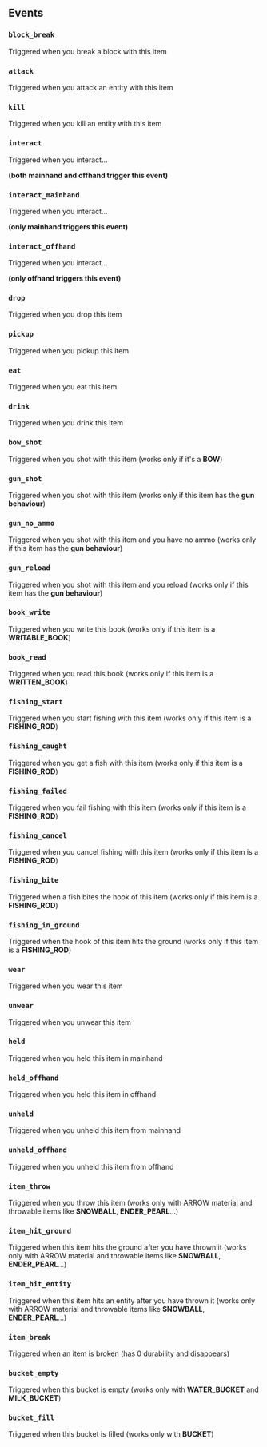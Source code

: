 
## Events

### `block_break`

Triggered when you break a block with this item

### `attack`

Triggered when you attack an entity with this item

### `kill`

Triggered when you kill an entity with this item

### `interact`

Triggered when you interact...

**(both mainhand and offhand trigger this event)**

### `interact_mainhand`

Triggered when you interact...

**(only mainhand triggers this event)**

### `interact_offhand`

Triggered when you interact...

**(only offhand triggers this event)**

### `drop`

Triggered when you drop this item

### `pickup`

Triggered when you pickup this item

### `eat`

Triggered when you eat this item

### `drink`

Triggered when you drink this item

### `bow_shot`

Triggered when you shot with this item (works only if it's a **BOW**)

### `gun_shot`

Triggered when you shot with this item (works only if this item has the **gun behaviour**)

### `gun_no_ammo`

Triggered when you shot with this item and you have no ammo (works only if this item has the **gun behaviour**)

### `gun_reload`

Triggered when you shot with this item and you reload (works only if this item has the **gun behaviour**)

### `book_write`

Triggered when you write this book (works only if this item is a **WRITABLE\_BOOK**)

### `book_read`

Triggered when you read this book (works only if this item is a **WRITTEN\_BOOK**)

### `fishing_start`

Triggered when you start fishing with this item (works only if this item is a **FISHING\_ROD**)

### `fishing_caught`

Triggered when you get a fish with this item (works only if this item is a **FISHING\_ROD**)

### `fishing_failed`

Triggered when you fail fishing with this item (works only if this item is a **FISHING\_ROD**)

### `fishing_cancel`

Triggered when you cancel fishing with this item (works only if this item is a **FISHING\_ROD**)

### `fishing_bite`

Triggered when a fish bites the hook of this item (works only if this item is a **FISHING\_ROD**)

### `fishing_in_ground`

Triggered when the hook of this item hits the ground (works only if this item is a **FISHING\_ROD**)

### `wear`

Triggered when you wear this item

### `unwear`

Triggered when you unwear this item

### `held`

Triggered when you held this item in mainhand

### `held_offhand`

Triggered when you held this item in offhand

### `unheld`

Triggered when you unheld this item from mainhand

### `unheld_offhand`

Triggered when you unheld this item from offhand

### `item_throw`

Triggered when you throw this item (works only with ARROW material and throwable items like **SNOWBALL**, **ENDER\_PEARL**...)

### `item_hit_ground`

Triggered when this item hits the ground after you have thrown it (works only with ARROW material and throwable items like **SNOWBALL**, **ENDER\_PEARL**...)

### `item_hit_entity`

Triggered when this item hits an entity after you have thrown it (works only with ARROW material and throwable items like **SNOWBALL**, **ENDER\_PEARL**...)

### `item_break`

Triggered when an item is broken (has 0 durability and disappears)

### `bucket_empty`

Triggered when this bucket is empty (works only with **WATER\_BUCKET** and **MILK\_BUCKET**)

### `bucket_fill`

Triggered when this bucket is filled (works only with **BUCKET**)